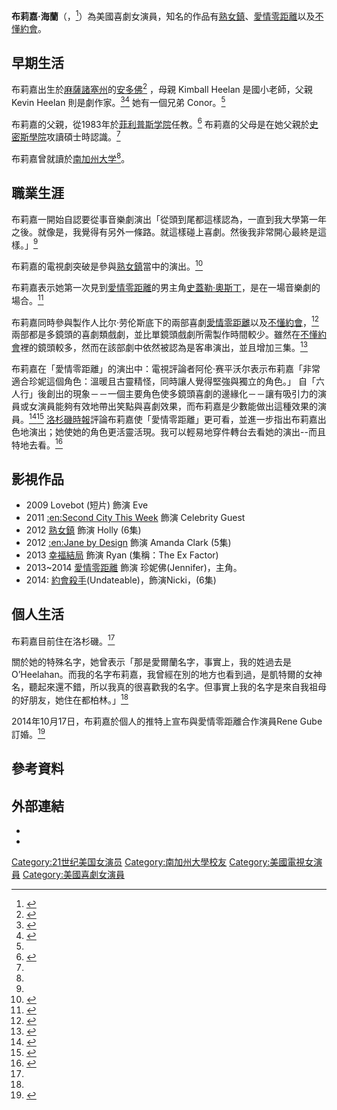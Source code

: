 {{Link style|time=2015-12-11T10:37:44+00:00}}
{{Infobox person
| name = 布莉嘉·海蘭<br />Briga Heelan
| image = <!-- just the filename, without the File: or Image: prefix or enclosing [[brackets|brackets]] -->
| alt = 
| caption = 
| birth_name = <!-- only use if different from name -->
| birth_date = {{Birth date and age|1987|04|02}}
| birth_place = [[Andover,_Massachusetts|Andover, Massachusetts]]
| death_date = <!-- {{Death date and age|YYYY|MM|DD|YYYY|MM|DD}} -->
| death_place = 
| nationality = 
| years_active = 2009–至今
| other_names = 
| occupation  = 女演員<br/>喜劇
| known_for = 
| website =
}}
'''布莉嘉·海蘭'''（{{lang-en|Briga Heelan}}，{{bd|1987年|4月2日}}<ref name=FamilySearch-USPR-Andover>{{cite web|title=Briga D Heelan, "United States Public Records"|url=https://familysearch.org/pal:/MM9.1.1/QJGP-4RJ3|website=United States Public Records|publisher=FamilySearch|accessdate=7 June 2014|archive-date=2015-12-08|archive-url=https://web.archive.org/web/20151208063606/https://familysearch.org/pal:/MM9.1.1/QJGP-4RJ3|dead-url=no}}</ref>）為美國喜劇女演員，知名的作品有[[熟女鎮|熟女鎮]]、[[愛情零距離|愛情零距離]]以及[[不懂約會|不懂約會]]。

== 早期生活 ==
布莉嘉出生於[[马萨诸塞州|麻薩諸塞州]]的[[安多佛|安多佛]]<ref name=ProspectTheater-2014>{{cite web|title=Meet the Cast – Part 3. Name: Briga Heelan|url=http://prospecttheater.wordpress.com/|website=Prospect Theater Company's Weblog|accessdate=7 June 2014|date=October 14, 2010|archive-date=2019-06-29|archive-url=https://web.archive.org/web/20190629142801/https://prospecttheater.wordpress.com/|dead-url=no}}</ref> ，母親 Kimball Heelan 是國小老師，父親 Kevin Heelan 則是劇作家。<ref name=Improper-GroundUp-2014>{{cite web|last1=Soroff|first1=Jonathan|title=Briga Heelan - From the Ground Up|url=http://www.improper.com/features/briga-heelan-from-the-ground-up/|website=Improper Bostonian|accessdate=7 June 2014|date=May 2014|archive-date=2016-03-05|archive-url=https://web.archive.org/web/20160305043045/http://www.improper.com/features/briga-heelan-from-the-ground-up/|dead-url=no}}</ref><ref name=Phillips-Andover-KevinHeelan>{{cite web|title=Kevin Heelan: Instructor of Playwriting, Acting and Directing|url=http://www.andover.edu/Academics/TheatreDance/Faculty/Pages/Kevin-Heelan.aspx|website=[[Phillips_Academy_Andover|Phillips Academy Andover]]|accessdate=7 June 2014|archive-date=2017-07-10|archive-url=https://web.archive.org/web/20170710115431/http://www.andover.edu/Academics/TheatreDance/Faculty/Pages/Kevin-Heelan.aspx|dead-url=no}}</ref> 她有一個兄弟 Conor。<ref name=Phillips-Andover-KevinHeelan />

布莉嘉的父親，從1983年於[[菲利普斯学院|菲利普斯学院]]任教。<ref name=AndoverBulletin-KevinWheelan-91-93>{{cite web|last1=Britton|first1=Sharon|title=Kevin Wheelan: Bring On the Ghosts|url=https://archive.org/stream/andoverbulletin9193phil|website=Andover Bulletin|publisher=Phillips Academy|accessdate=7 June 2014|pages=14–15|date=Fall 1997}}</ref> 布莉嘉的父母是在她父親於[[史密斯學院|史密斯學院]]攻讀碩士時認識。<ref name=Phillips-Andover-KevinHeelan />

布莉嘉曾就讀於[[南加州大学|南加州大学]]<ref name=Improper-GroundUp-2014 />。

== 職業生涯 ==
布莉嘉一開始自認要從事音樂劇演出「從頭到尾都這樣認為，一直到我大學第一年之後。就像是，我覺得有另外一條路。就這樣碰上喜劇。然後我非常開心最終是這樣。」<ref name=TVLine-8Things-2013 />

布莉嘉的電視劇突破是參與[[熟女鎮|熟女鎮]]當中的演出。<ref name=HitFix-Sepinwall-CougarTown-2012>{{cite web|last1=Sepinwall|first1=Alan|title=Review: 'Cougar Town' - 'Something Big': Who's Your Daddy|url=http://www.hitfix.com/blogs/whats-alan-watching/posts/cougar-town-something-big-whos-your-daddy|website=[[HitFix|HitFix]]|accessdate=7 June 2014|date=20 March 2012|archive-date=2014-07-14|archive-url=https://web.archive.org/web/20140714132845/http://www.hitfix.com/blogs/whats-alan-watching/posts/cougar-town-something-big-whos-your-daddy|dead-url=no}}</ref>

布莉嘉表示她第一次見到[[愛情零距離|愛情零距離]]的男主角[[史蓋勒·奧斯丁|史蓋勒·奧斯丁]]，是在一場音樂劇的場合。<ref name=TVLine-8Things-2013>{{cite web|last1=Mitovich|first1=Matt Webb|title=Ground Floor's Briga Heelan: 8 Things to Know About the TBS Comedy's Pretty 'Revelation'|url=http://tvline.com/2013/11/14/ground-floor-preview-tbs-briga-heelan/|website=[[TVLine|TVLine]]|accessdate=7 June 2014|date=14 November 2013|archive-date=2014-07-04|archive-url=https://web.archive.org/web/20140704092842/http://tvline.com/2013/11/14/ground-floor-preview-tbs-briga-heelan/|dead-url=no}}</ref>

布莉嘉同時參與製作人比尔·劳伦斯底下的兩部喜劇[[愛情零距離|愛情零距離]]以及[[不懂約會|不懂約會]]，<ref name=HitFix-FienPrint-BLawrenceInterview-2014>{{cite web|last1=Fienberg|first1=Daniel|title=Interview: Bill Lawrence and Adam Sztykiel on 'Undateable' and The State of TV Comedy|url=http://www.hitfix.com/the-fien-print/interview-bill-lawrence-and-adam-sztykiel-on-undateable-and-the-state-of-tv-comedy/single-page|website=[[HitFix|HitFix]]|accessdate=7 June 2014|date=29 May 2014|deadurl=yes|archiveurl=https://web.archive.org/web/20140714125702/http://www.hitfix.com/the-fien-print/interview-bill-lawrence-and-adam-sztykiel-on-undateable-and-the-state-of-tv-comedy/single-page|archivedate=2014年7月14日}}</ref> 兩部都是多鏡頭的喜劇類戲劇，並比單鏡頭戲劇所需製作時間較少。雖然在[[不懂約會|不懂約會]]裡的鏡頭較多，然而在該部劇中依然被認為是客串演出，並且增加三集。<ref name=Deadline-Recurring-2013>{{cite web|last1=Andreeva|first1=Nellie|title=Briga Heelan Back On NBC Comedy ‘Undateable’ As Recurring|url=http://www.deadline.com/2013/09/briga-heelan-back-on-nbc-comedy-undateable-as-recurring/|website=[[Deadline.com|Deadline]]|publisher=PMC|accessdate=7 June 2014|date=5 September 2013|archive-date=2014-06-20|archive-url=https://web.archive.org/web/20140620203631/http://www.deadline.com/2013/09/briga-heelan-back-on-nbc-comedy-undateable-as-recurring/|dead-url=no}}</ref>

布莉嘉在「愛情零距離」的演出中：電視評論者阿伦·赛平沃尔表示布莉嘉「非常適合珍妮這個角色：溫暖且古靈精怪，同時讓人覺得堅強與獨立的角色。」  自「六人行」後創出的現象－－一個主要角色使多鏡頭喜劇的邊緣化－－讓有吸引力的演員或女演員能夠有效地帶出笑點與喜劇效果，而布莉嘉是少數能做出這種效果的演員。<ref name=HitFix-Sepinwall-GroundFloor-2013>{{cite web|last1=Sepinwall|first1=Alan|title=Opposites Attract Comedy from Lawrence & Malins a Reminder that Multi-Cam Can Be Fun|url=http://www.hitfix.com/whats-alan-watching/review-tbs-ground-floor-a-retro-comedy-treat|website=[[HitFix|HitFix]]|accessdate=7 June 2014|date=13 November 2013|archive-date=2014-07-14|archive-url=https://web.archive.org/web/20140714110748/http://www.hitfix.com/whats-alan-watching/review-tbs-ground-floor-a-retro-comedy-treat|dead-url=no}}</ref><ref name=HitFix-Sepinwall-PickedUp-2014>{{cite web|last1=Sepinwall|first1=Alan|title=Brody Has to Choose Between Mansfield and Jenny; Will the Show Come Back?|url=http://www.hitfix.com/whats-alan-watching/season-finale-review-ground-floor-the-decision-come-fly-with-me|website=[[HitFix|HitFix]]|accessdate=7 June 2014|date=17 January 2014|archive-date=2014-06-19|archive-url=https://web.archive.org/web/20140619224801/http://www.hitfix.com/whats-alan-watching/season-finale-review-ground-floor-the-decision-come-fly-with-me|dead-url=no}}</ref> [[洛杉磯時報|洛杉磯時報]]評論布莉嘉使「愛情零距離」更可看，並進一步指出布莉嘉出色地演出；她使她的角色更活靈活現。我可以輕易地穿件轉台去看她的演出--而且特地去看。<ref name=LATimes-GFloor-Watchable-2013>{{cite news|last1=Lloyd|first1=Robert|title=TV review: Briga Heelan makes 'Ground Floor' watchable|url=http://www.latimes.com/entertainment/tv/showtracker/la-et-st-ground-floor-review-story.html|accessdate=7 June 2014|work=[[L.A._Times|L.A. Times]]|date=14 November 2013|archive-date=2014-07-15|archive-url=https://web.archive.org/web/20140715050957/http://www.latimes.com/entertainment/tv/showtracker/la-et-st-ground-floor-review-story.html|dead-url=no}}</ref>

== 影視作品 ==
* 2009 Lovebot (短片) 飾演 Eve
* 2011 [[:en:Second_City_This_Week|:en:Second City This Week]] 飾演 Celebrity Guest
* 2012 [[熟女鎮|熟女鎮]] 飾演 Holly (6集)
* 2012 [[:en:Jane_by_Design|:en:Jane by Design]] 飾演 Amanda Clark (5集) 
* 2013 [[幸福結局|幸福結局]] 飾演 Ryan (集稱：The Ex Factor)
* 2013~2014 [[愛情零距離|愛情零距離]] 飾演 珍妮佛(Jennifer)，主角。
* 2014: [[約會殺手|約會殺手]](Undateable)，飾演Nicki，(6集)

== 個人生活 ==
布莉嘉目前住在洛杉磯。<ref name=Improper-GroundUp-2014/>

關於她的特殊名字，她曾表示「那是愛爾蘭名字，事實上，我的姓過去是O’Heelahan。而我的名字布莉嘉，我曾經在別的地方也看到過，是凱特爾的女神名，聽起來還不錯，所以我真的很喜歡我的名字。但事實上我的名字是來自我祖母的好朋友，她住在都柏林。」<ref name=Improper-GroundUp-2014/>

2014年10月17日，布莉嘉於個人的推特上宣布與愛情零距離合作演員Rene Gube訂婚。<ref name=布莉嘉推特>{{cite web|title=Briga Heelan tweet|url=https://twitter.com/BrigaHeelan/status/522848350702690304|date=17 October 2014|accessdate=2014-10-18|archive-date=2015-08-24|archive-url=https://web.archive.org/web/20150824114109/https://twitter.com/BrigaHeelan/status/522848350702690304|dead-url=no}}</ref>

== 參考資料 ==
{{Reflist|2}}

== 外部連結 ==
* {{IMDb name|3688635}}
* {{twitter|BrigaHeelan}}

{{DEFAULTSORT: Heelan, Briga}}
[[Category:21世纪美国女演员|Category:21世纪美国女演员]]
[[Category:南加州大學校友|Category:南加州大學校友]]
[[Category:美國電視女演員|Category:美國電視女演員]]
[[Category:美國喜劇女演員|Category:美國喜劇女演員]]